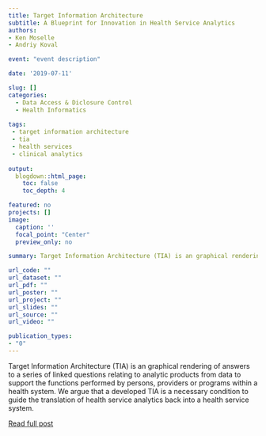 ```yaml
---
title: Target Information Architecture
subtitle: A Blueprint for Innovation in Health Service Analytics
authors:
- Ken Moselle
- Andriy Koval

event: "event description"

date: '2019-07-11'

slug: []
categories:
  - Data Access & Diclosure Control
  - Health Informatics
  
tags:
 - target information architecture
 - tia
 - health services
 - clinical analytics
 
output:
  blogdown::html_page:
    toc: false
    toc_depth: 4

featured: no
projects: []
image: 
  caption: ''
  focal_point: "Center"
  preview_only: no

summary: Target Information Architecture (TIA) is an graphical rendering of answers to a series of linked questions relating to analytic products from data to support the functions performed by persons, providers or programs within a health system. We argue that a developed TIA is a necessary condition to guide the translation of health service analytics back into a health service system. 

url_code: ""
url_dataset: ""
url_pdf: ""
url_poster: ""
url_project: ""
url_slides: ""
url_source: ""
url_video: ""

publication_types:
- "0"
---
```

<!-- # Publication type. -->
<!-- # Legend: -->
<!-- # 0 = Uncategorized -->
<!-- # 1 = Conference proceedings -->
<!-- # 2 = Journal -->
<!-- # 3 = Work in progress -->
<!-- # 4 = Technical report -->
<!-- # 5 = Book -->
<!-- # 6 = Book chapter -->

Target Information Architecture (TIA) is an graphical rendering of answers to a series of linked questions relating to analytic products from data to support the functions performed by persons, providers or programs within a health system. We argue that a developed TIA is a necessary condition to guide the translation of health service analytics back into a health service system. 

[Read full post](http://ken.rbind.io/post/2019-07-11-target-information-architecture/)
